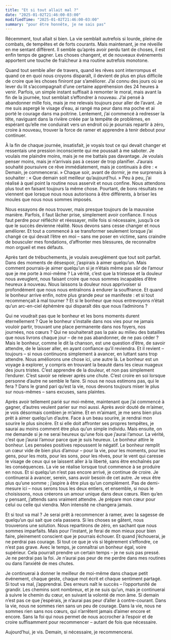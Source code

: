 ```yaml
---
title: "Et si tout allait mal ?"
date: "2025-01-02T21:46:00-03:00"
modifiedTime: "2025-01-02T21:46:00-03:00"
summary: "pour être honnête, je ne sais pas"
---
```


Récemment, tout allait si bien. La vie semblait autrefois si lourde, pleine de combats, de tempêtes et de forts courants. Mais maintenant, je me réveille en me sentant différent. Il semble qu’après avoir perdu tant de choses, il est enfin temps de gagner. Les choses changent, et de nouveaux événements apportent une touche de fraîcheur à ma routine autrefois monotone.

Quand tout semble aller de travers, quand les rêves sont interrompus et quand ce en quoi nous croyons disparaît, il devient de plus en plus difficile de croire que les choses finiront par s’améliorer. J’ai connu des jours où se lever du lit s’accompagnait d’une certaine appréhension des 24 heures à venir. Parfois, un simple instant suffisait à remonter le moral, mais avant la fin de la journée, tout semblait s’effondrer à nouveau. J’ai pensé à abandonner mille fois, mais je me relevais toujours pour aller de l’avant. Je me suis aspergé le visage d’eau, ai rangé ma peur dans ma poche et ai porté le courage dans ma poitrine. Lentement, j’ai commencé à redresser la tête, naviguant dans la rivière créée par la tempête de problèmes, en espérant qu’elle me conduirait vers un endroit où je pourrais repartir à zéro, croire à nouveau, trouver la force de ramer et apprendre à tenir debout pour continuer.

À la fin de chaque journée, insatisfait, je voyais tout ce qui devait changer et ressentais une pression inconsciente qui me poussait à me saboter. Je voulais me plaindre moins, mais je ne me battais pas davantage. Je voulais penser moins, mais je n’arrivais pas à cesser de trop planifier. J’aurais souhaité poursuivre ce rêve immédiatement, mais je continuais à dire : « Demain, je commencerai. » Chaque soir, avant de dormir, je me surprenais à souhaiter : « Que demain soit meilleur qu’aujourd’hui. » Peu à peu, j’ai réalisé à quel point la routine nous asservit et nous confine. Nous attendons plus tout en faisant toujours la même chose. Pourtant, de bons résultats ne viennent que lorsque nous nous autorisons à être différents, à briser les moules que nous nous sommes imposés.

Nous essayons de nous trouver, mais presque toujours de la mauvaise manière. Parfois, il faut lâcher prise, simplement avoir confiance. Il nous faut perdre pour réfléchir et réessayer, mille fois si nécessaire, jusqu’à ce que le succès devienne réalité. Nous devons sans cesse changer et nous améliorer. Et tout a commencé à se transformer seulement lorsque j’ai changé ce qui devait l’être en moi – sans me poser en victime, sans craindre de bousculer mes fondations, d’affronter mes blessures, de reconnaître mon orgueil et mes défauts.

Après tant de trébuchements, je voulais aveuglément que tout soit parfait. Dans des moments de désespoir, j’aspirais à aimer quelqu’un. Mais comment pourrais-je aimer quelqu’un si je n’étais même pas sûr de l’amour que je me porte à moi-même ? La vérité, c’est que la tristesse et la douleur nous aveuglent, nous faisant croire que nous sommes incapables d’être heureux à nouveau. Nous laissons la douleur nous apprivoiser si profondément que nous nous entraînons à endurer la souffrance. Et quand le bonheur arrive enfin, notre plus grande peur se manifeste : et si tout recommençait à mal tourner ? Et si le bonheur que nous entrevoyons n’était qu’un arc-en-ciel éphémère qui disparaît dès que nous l’admirons ?

Qui ne voudrait pas que le bonheur et les bons moments durent éternellement ? Que le bonheur s’installe dans nos vies pour ne jamais vouloir partir, trouvant une place permanente dans nos foyers, nos journées, nos cœurs ? Qui ne souhaiterait pas la paix au milieu des batailles que nous livrons chaque jour – de ne pas abandonner, de ne pas céder ? Mais le bonheur, comme le dit la chanson, est une question d’être, de savoir attendre, de le laisser aller, en ayant confiance qu’il reviendra. Et il revient – toujours – si nous continuons simplement à avancer, en luttant sans trop attendre. Nous améliorons une chose ici, une autre là. Le bonheur est un voyage à explorer, y compris en trouvant la beauté dans les cieux nuageux des jours tristes. C’est apprendre de la douleur, et non pas simplement l’endurer. C’est savoir se relever après une chute. C’est croire en soi lorsque personne d’autre ne semble le faire. Si nous ne nous estimons pas, qui le fera ? Dans le grand pari qu’est la vie, nous devons toujours miser le plus sur nous-mêmes – sans excuses, sans plaintes.

Après avoir tellement parié sur moi-même, maintenant que j’ai commencé à gagner, d’autres veulent parier sur moi aussi. Après avoir douté de m’aimer, je vois désormais combien je m’aime. Et en m’aimant, je me sens bien plus prêt à aimer quelqu’un d’autre. Face à un beau sourire, je rendrai mon sourire le plus sincère. Et si elle doit affronter ses propres tempêtes, je saurai au moins comment être plus qu’un simple individu. Mais ensuite, on me demande si je ne serai heureux qu’une fois que j’aurai l’amour. La vérité, c’est que j’aurai l’amour parce que je suis heureux. Le bonheur attire le bonheur. Les pensées positives repoussent le négatif. Le bonheur remplit un cœur vide de bien plus d’amour – pour la vie, pour les moments, pour les gens, pour les mots, pour les sons, pour les rêves, pour le vent qui caresse le visage de ceux qui se laissent aller à la liberté, sans être enchaînés par les conséquences. La vie se réalise lorsque tout commence à se produire en nous. Et si quelqu’un n’est pas encore arrivé, je continue de croire. Je continuerai à avancer, serein, sans avoir besoin de cet autre. Je veux être plus qu’une somme ; j’aspire à être plus qu’un complément. Pas de demi-mesure ici – nous serons tous les deux entiers, et ensemble, si nous le choisissons, nous créerons un amour unique dans deux cœurs. Rien qu’en y pensant, j’attends sans vraiment attendre. Je prépare mon cœur pour celui ou celle qui viendra. Mon intensité ne changera jamais.

Et si tout va mal ? Je serai prêt à recommencer à ramer, avec la sagesse de quelqu’un qui sait que cela passera. Si les choses se gâtent, nous trouverons une solution. Nous repartirons de zéro, en sachant que nous sommes imparfaits. Mais pour l’instant, je ferai de mon mieux pour bien faire, pleinement conscient que je pourrais échouer. Et quand j’échouerai, je ne perdrai pas courage. Si tout ce que je vis si légèrement s’effondre, ce n’est pas grave. Avec le temps, je connaîtrai un bonheur égal, voire supérieur. Cela pourrait prendre un certain temps – je ne suis pas pressé. Je ne perdrai pas la foi. Je n’aurai pas peur de me perdre dans mes routines ou dans l’anxiété de mes chutes.

Je continuerai à donner le meilleur de moi-même dans chaque petit événement, chaque geste, chaque mot écrit et chaque sentiment partagé. Si tout va mal, j’apprendrai. Des erreurs naît le succès – l’opportunité de grandir. Les chemins sont nombreux, et je ne suis qu’un, mais je continuerai à suivre le chemin du cœur, en suivant la volonté de mon âme. Si demain n’est pas ce que j’espérais, je n’aurai pas peur d’aller à contre-courant. Dans la vie, nous ne sommes rien sans un peu de courage. Dans la vie, nous ne sommes rien sans nos cœurs, qui n’arrêtent jamais d’aimer encore et encore. Sans la foi qui nous permet de nous accrocher à l’espoir et de croire suffisamment pour recommencer – autant de fois que nécessaire.

Aujourd’hui, je vis. Demain, si nécessaire, je recommencerai.
